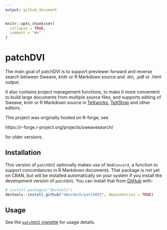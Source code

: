 ```yaml
---
output: github_document
---
```


<!-- README.md is generated from README.Rmd. Please edit that file -->

```r
knitr::opts_chunk$set(
  collapse = TRUE,
  comment = "#>"
)
```

# patchDVI

<!-- badges: start -->
<!-- badges: end -->

The main goal of patchDVI is to support previewer forward and reverse
search between Sweave, knitr or R Markdown 
source and .dvi, .pdf or .html output.  

It also contains
project management functions, to make it more convenient to build
large documents from multiple source files, and supports editing
of Sweave, knitr or R Markdown source in [TeXworks](https://tug.org/texworks/), [TeXShop](https://pages.uoregon.edu/koch/texshop/) and other
editors.

This project was originally hosted on R-forge; see

  https://r-forge.r-project.org/projects/sweavesearch/
  
for older versions.

## Installation

This version of `patchDVI` optionally makes use
of `RmdConcord`, a function to support
concordances in R Markdown documents.  That
package is not yet on CRAN, but will be 
installed automatically on your system if you 
install the development version of `patchDVI`.
You can install that from [GitHub](https://github.com/) with:

``` r
# install.packages("devtools")
devtools::install_github("dmurdoch/patchDVI", dependencies = TRUE)
```

## Usage

See the [`patchDVI` vignette](https://dmurdoch.github.io/patchDVI/articles/patchDVI.html) for usage details.
